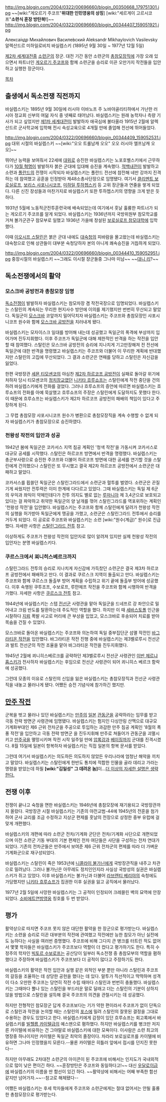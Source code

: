 http://img.blogin.com/2004/0322/00696660/blogin_00350668_179751301.jpg
~~[wiki:"게오르기 주코프"'''위대한 인민영웅의 상징'''] [wiki:"세르게이 고르시코프"'''소련식 훈장 방탄복!''']~~
http://img.blogin.com/2004/0322/00696660/blogin_00344407_159051921.jpg

Алекса́ндр Миха́йлович Василе́вский
Aleksandr Mikhaylovich Vasilevsky
알렉산드르 미하일로비치 바실렙스키
(1895년 9월 30일 ~ 1977년 12월 5일)

[[제2차 세계대전]]중 [[소련군]]의 장군. 대전 기간 동안 소련군의 [[총참모장]]직에 가장 오래 있으면서 파트너인 [[게오르기 주코프]]와 함께 소련군을 승리로 이끈 오만가지 작전들을 입안하고 실행한 장군이다. 

[[목차]]

== 출생에서 독소전쟁 직전까지 ==
바실렙스키는 1895년 9월 30일에 러시아 이바노프 주 노바야골리티하에서 가난한 러시아 정교회 신부의 여덞 자식 중 넷째로 태어났다. 바실렙스키는 원래 농학자나 측량 기사가 되고 싶었지만 [[제1차 세계대전]]이 발발하자 애국심에 불타올라 1915년 2월에 알렉산드르 군사학교에 입학해 전시 속성교육으로 4개월 만에 졸업해 전선에 뛰어들었다. 

http://img.blogin.com/2004/0322/00696660/blogin_00344409_159052531.jpg
대위 시절의 바실렙스키 ~~[wiki:"오오 트롤남캐 오오" 오오 러시아 엘프남캐 오오]~~

뛰어난 능력을 보여줘서 22세에 [[대위]]로 승진한 바실렙스키는 노포호벨스키에서 근무하다가 [[10월 혁명]]이 발발하자 붉은 군대에 입대해 승진을 계속했다. [[적백내전]]이 발발하고 소련과 [[폴란드]]의 전쟁이 시작되자 바실렙스키는 폴란드 전선에 참전해 네만 강까지 진격하는 데 참여했고 공훈을 인정받아 제48소총사단장으로 임명됐다. 여기서 [[클리멘트 보로실로프]], [[보리스 샤포니시코프]], [[미하일 투하쳅스키]] 등 고위 장군들과 연줄을 쌓게 되었다. 다른 신진 장성들과 마찬가지로 바실렙스키 또한 투하쳅스키의 영향을 크게 받은 듯 하다.

1931년 5월에 노동적군전투훈련국에 배속되었는데 여기에서 훗날 훌륭한 파트너가 되는 게오르기 주코프를 알게 되었다. 바실렙스키는 1936년까지 국방위원부 참모학교를 거쳐 볼가군관구 참모부로 일했고 1936년 가을에 창설된 [[보로실로프 참모대학]]에 입학했다. 

이때 [[이오시프 스탈린]]은 붉은 군대 내에도 [[대숙청]]의 피바람을 몰고왔는데 바실렙스키는 대숙청으로 인해 상관들이 대부분 숙청당하자 본의 아니게 쾌속승진을 거듭하게 되었다.  

http://img.blogin.com/2004/0322/00696660/blogin_00344410_159052951.jpg
중장시절의 바실렙스키 ~~그래도 이시절 장군들중 그나마 미남~~ ~~[[대니 리]]?~~

== 독소전쟁에서의 활약 ==
=== 모스크바 공방전과 총참모장 임명 ===
[[독소전쟁]]이 발발하자 바실렙스키는 참모차장 겸 작전국장으로 임명되었다. 바실렙스키는 스탈린의 계속되는 무리한 현지사수 방안에 이의를 제기했지만 번번히 무산되고 말았다. 독일군이 [[모스크바]] 코앞까지 밀어닥치자 바실렙스키는 주코프와 총참모장인 샤포시니코프 원수와 함께 [[모스크바 공방전]]을 치러내게 됐다. 

바실렙스키는 모자이스크 일대를 방어해 내는데 성공했고 독일군의 폭격에 부상까지 입어가며 진두지휘했다. 이후 주코프가 독일군에 대해 제한적인 반격을 하는 작전을 입안할 때 참여했다. 스탈린은 모스크바 공방전의 승리에 지나치게 기고만장해져 전 전선에 독일군에 대한 반격을 명령했고 바실렙스키는 주코프와 더불어 이 무리한 계획에 반대했지만 스탈린의 고집에 무산되었다. 그 결과 소련군은 연패를 당하고 스탈린은 자신감을 잃었다. 

한편 국방장관 [[세묜 티모셴코]]의 야심찬 [[제2차 하르코프 공방전]]이 실패로 돌아갈 위기에 처하자 당시 티모셴코의 [[정치장교]]였던 [[니키타 흐루쇼프]]는 스탈린에게 작전 중단을 건의하려 바실렙스키에게 전화를 걸었다. 그러나 흐루쇼프의 증언에 따르면 바실렙스키는 흐루쇼프의 전화를 아예 묵살했고 흐루쇼프의 주장은 스탈린에게 도달하지도 못했다 한다. 이 때문에 흐루쇼프는 바실렙스키가 제2차 하르코프 공방전의 패배의 책임이 있다고 주장하게 된다. 

그 무렵 총참모장 샤포시니코프 원수가 병환으로 총참모장직을 계속 수행할 수 없게 되자 바실렙스키가 총참모장으로 승진하였다. 

=== 천왕성 작전의 입안과 성공 ===
1942년 봄에 독일군은 코카서스 지역 침공 계획인 '청색 작전'을 가동시켜 코카서스로 대규모 공세를 시작했다. 스탈린은 하르코프 방면에서 반격을 명령했다. 바실렙스키는 총군부사령으로 승진한 주코프와 더불어 하르코프 방면에 대한 공세를 연기할 것을 스탈린에게 건의했으나 스탈린은 또 무시했고 결국 제2차 하르코프 공방전에서 소련군은 대패하고 말았다.

코카서스를 휩쓸던 독일군은 스탈린그라드에서 소련군과 혈투를 벌였다. 소련군은 끈질기게 싸웠지만 전투력은 이미 한계에 다다르고 있었다. 그때 바실렙스키는 독일 제 6군의 우익과 좌익이 약체인데다가 전투 의지도 별로 없는 [[루마니아]] 제 3,4군으로 보호되고 있다는 걸 파악하고 취약한 독일군의 양 날개를 꺾어 스탈린그라드를 역포위하는 계획인 '천왕성 작전'을 입안했다. 바실렙스키는 주코프와 함께 스탈린에게 달려가 천왕성 작전의 실행을 허가받아 독일군에게 맹공을 가했고, 소련군은 스탈린그라드 전투에서 승리를 거두게 되었다. 이 공로로 주코프와 바실렙스키는 소련 [wiki:"원수(계급)" 원수]로 진급했다. 자세한 사항은 [[스탈린그라드 전투]] 참고.

이상하게도 주코프가 천왕성 작전의 입안자로 많이 알려져 있지만 실제 천왕성 작전의 입안자는 분명 바실렙스키다.

=== 쿠르스크에서 쾨니히스베르크까지 ===
스탈린그라드 전투의 승리로 지나치게 자신감에 가득찼던 소련군은 결국 제3차 하르코프 공방전에서 패배하고 만다. 이 결과로 쿠르스크 지역이 돌출되고 만다. 바실렙스키는 주코프와 함께 쿠르스크 돌출부 방어 계획을 수립하고 위기 끝에 돌출부 방어에 성공했다. 이후 속행된 쿠투조프, 수보로프, 루먄체프 작전을 주코프와 함께 시행하여 반격을 가했다. 자세한 사항은 [[쿠르스크 전투]] 참고.

1944년에 바실렙스키는 스텝 [[전선군]] 사령관을 맡아 독일군을 드네프르 강 좌안으로 밀어내고 크림 반도를 탈환하는데 주도적인 역할을 했다. 하지만 이 때 [[세바스토폴]] 인근을 시찰하다 [[지뢰]] 폭발 사고로 머리에 큰 부상을 입었고, 모스크바로 후송되어 치료를 받아 목숨을 건질 수 있었다.

모스크바로 돌아온 바실렙스키는 주코프와 의논하여 독일 중부집단군 섬멸 작전인 [[바그라티온 작전]]을 입안했다. 바그라티온 작전 진행 중에 바실렙스키는 제3벨로루시 전선군과 발트 전선군의 작전 조율을 맡아 바그라티온 작전을 진두지휘했다.

1945년 2월에 쾨니히스베르크를 공략하던 제3벨로루시 전선군 사령관인 [[이반 체르냐홉스키]]가 전사하자 바실렙스키는 후임으로 전선군 사령관이 되어 쾨니히스 베르크 함락에 성공했다. 

그런데 모종의 이유로 스탈린의 신임을 잃은 바실렙스키는 총참모장직과 전선군 사령관 직을 내놓고 물러나게 됐다. 어쨌든 승전 기념식에 참가하긴 했지만.

== [[만주 작전]] ==
군복을 벗고 물러나 있던 바실렙스키는 [[만주]]의 [[일본]] [[관동군]]을 공략하라는 임무를 받고 극동 전략 방면군 사령관에 임명됐다. 바실렙스키는 험지인 다싱안링 산맥으로 대규모 기계화부대인 제6 근위 전차군을 주공으로 투입하는 과감한 만주 침공 계획인 '8월의 폭풍 작전'을 입안하고 극동 전략 방면군 을 진두지휘해 만주로 쳐들어가 관동군을 괴멸시키고 [[만주국]]을 멸망시키며 작전 시작 일주일 만에 [[압록강]]과 [[베이징]]까지 군대를 진격시켰다. 8월 15일에 일본이 항복하자 바실렙스키는 직접 일본의 항복 문서를 받았다.

그런데 여기서 바실렙스키는 의도하든 의도하지 않았든 우리나라에 엄청난 해악을 끼치고 말았다. 바실렙스키는 스탈린에게 한반도 통치에 적합한 인물을 골라 데리고 가라는 명령을 받았는데 하필 '''[wiki:"김일성" 그 데려온 놈]'''이...[[더 이상의 자세한 설명은 생략한다.]]

== 전쟁 이후 ==
전쟁이 끝나고 숙청을 면한 바실렙스키는 1946년에 총참모장에 재기용되고 국방장관까지 올랐다. 국방장관 시절 바실렙스키는 기존의 야전교범-44에 1945년의 전훈을 첨가하여 군사 교리를 조금 수정하고 지상군 편제를 훗날의 전장으로 상정한 중부 유럽에 걸맞게 개편했다. 

바실렙스키의 개편에 따라 소련군 전차/기계화 군단은 전차/기계화 사단으로 개편되었으며 이전 소련군 기동 부대의 기본 편제인 전차 여단들은 사단을 구성하는 전차 연대가 되었다. 기존의 전차군들은 만주에서 보여준 제6 근위 전차군의 편제를 따라 더 가벼운 기계화군으로 재구성되었다. 

바실렙스키는 스탈린이 죽은 1953년에 [[니콜라이 불가닌]]에게 국방장관직을 내주고 차관으로 밀려났다. 그러나 불가닌은 아무레도 정치인인지라 사실상 국방성의 실권은 바실렙스키가 쥐고 있었다. 이후 바실렙스키는 불가닌과 더불어 [[라브렌티 베리야]]의 숙청에도 가담했지만 [[니키타 흐루쇼프]]가 집권한 이후 실권을 잃고 공직에서 물러났다. 

1977년 2월 5일에 사망한 바실렙스키는 그 공적이 인정되어 크레믈린 벽의 묘역에 안장되었다. [[소비에트연방영웅]] 칭호를 두 번 받았다.

== 평가 ==
활약상으로 따지면 주코프 못지 않은 대단한 활약을 한 장군으로 평가받는다. 바실렙스키는 소련을 승리로 이끈 대부분의 작전에 관여했고 작전에만 능한 참모가 아닌 실전에도 능하다는 사실을 여러번 증명했다. 주코프에 비해 그다지 큰 병크를 터트린 적도 없어서 몇몇 학자들은 바실렙스키가 주코프보다 역할이 더 컸다고 평가하기도 한다. 특히 수정주의 학자인 [[빅토르 수보로프]]는 공산당이 일부러 독소전쟁 중 총참모부의 역할을 폄하했다고 주장하며 바실렙스키가 주코프보다 더 공적이 많다고 주장하기도 한다.

바실렙스키의 활약은 작전 입안과 실행 같은 외적인 부분 뿐만 아니라 스탈린과 주코프의 갈등을 조율하는 데 상당한 공헌을 했다는 데 있다. 말투가 직선적이고 딱딱하며 성격이 다소 오만한 주코프는 당연히 작전 수립 때마다 스탈린과 번번히 충돌했다. 바실렙스키는 그때마다 뿔나 있는 스탈린을 부드러운 말로 달래고 더는 스탈린의 기분이 상하지 않을 방법으로 스탈린을 설득해 결국 주코프의 의견을 관철시키는 데 성공했다. 

하지만 전형적인 참모장군 답게 주코프보다는 기가 약한 편이라서 주코프가 없이 단독으로 스탈린과 작전을 논의할 때는 스탈린의 [[포스]]에 밀려 스탈린의 잘못된 결정을 그대로 수용하는 경우도 있었다고 한다. 바실렙스키에게 감정이 있던 흐루쇼프는 회고록에서 바실렙스키를 [[빌헬름 카이텔]]급의 예스맨으로 폄하했다. 하지만 바실렙스키를 병크만 저지른 카이텔에 비유하는 건 그야말로 바실렙스키에 대한 모욕이다. 이사람은 소련 최고의 명장중 하나이지만 카이텔은 독일군 최악의 졸장이다. 차라리 보로실로프를 카이텔에 비유하면 그나마 인정했을지 모른다.--물론 카이텔은 히틀러 앞에서 접시를 던지진 못한다--


하지만 아무래도 2차대전 소련군의 아이콘이 된 주코프에 비해서는 인지도가 국내외적으로 많이 낮은 편이긴 하다. ~~훈장방탄은 주코프와 동일하다고!~~ 대신 [[우달로이급]]에 바실렙스키의 이름을 딴 함선이 있긴 하다. ~~활약상에 비해서는 어째 부족한 함선 같지만 넘어가자.~~--참고로 해체됐다--

어쨌든 바실렙스키는 후세 학자들에게 주코프와 소련군에게는 절대 없어서는 안될 훌륭한 총참모장으로 평가받는다.
